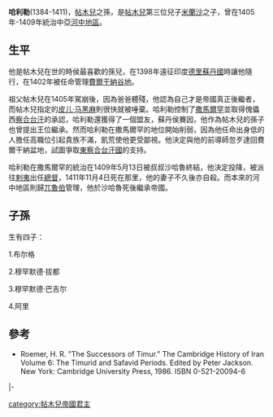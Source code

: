 '''哈利勒'''(1384-1411)，[[帖木兒|帖木兒]]之孫，是[[帖木兒|帖木兒]]第三位兒子[[米蘭沙|米蘭沙]]之子，曾在1405年-1409年統治中亞[[河中地區|河中地區]]。

==生平==
他是帖木兒在世的時侯最喜歡的孫兒，在1398年遠征印度[[德里蘇丹國|德里蘇丹國]]時讓他隨行，在1402年被任命管理[[費爾干納谷地|費爾干納谷地]]。

祖父帖木兒在1405年駕崩後，因為爸爸體殘，他認為自己才是帝國真正後繼者，而帖木兒指定的[[皮儿·马黑麻|皮儿·马黑麻]]則很快就被唾棄。哈利勒控制了[[撒馬爾罕|撒馬爾罕]]並取得傀儡西[[察合台汗|察合台汗]]的承認，哈利勒還獲得了一個盟友，蘇丹侯賽因，他作為帖木兒的孫子也曾提出王位繼承。然而哈利勒在撒馬爾罕的地位開始削弱，因為他任命出身低的人擔任高職位引起貴族不滿，飢荒使他更受鄙視。他決定與他的前導師忽歹達回費爾干納盆地，試圖爭取[[東察合台汗國|東察合台汗國]]的支持。

哈利勒在撒馬爾罕的統治在1409年5月13日被叔叔沙哈魯終結，他決定投降，被派往[[雷伊_(伊朗)|剌夷]]出任[[總督|總督]]，1411年11月4日死在那里，他的妻子不久後亦自殺。而本來的河中地區則歸[[兀魯伯|兀魯伯]]管理，他於沙哈魯死後繼承帝國。

==子孫==
生有四子：

1.布尔格

2.穆罕默德·拔都

3.穆罕默德·巴吉尔

4.阿里

==參考==
*Roemer, H. R. "The Successors of Timur." The Cambridge History of Iran Volume 6: The Timurid and Safavid Periods. Edited by Peter Jackson. New York: Cambridge University Press, 1986. ISBN 0-521-20094-6

{{s-start}}
{{s-hou|[[帖木兒帝國|帖木兒帝國]]|}}
{{S-reg}}
|-
{{S-bef|before=[[帖木兒|帖木兒]]}}
{{S-ttl|title=[[帖木兒帝國|帖木兒帝國埃米尔]]|years=1405年—1409年}}
{{S-aft|after=[[沙哈魯|沙哈魯]]}}
{{s-end}}

{{帖木兒帝國}}
[[category:帖木兒帝國君主|category:帖木兒帝國君主]]
